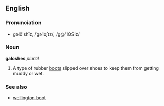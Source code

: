 ==English==
===Pronunciation===
*gəlŏ'shĭz, /ɡəˈlɒʃɪz/, /g@"lQSIz/

===Noun===
'''galoshes'''  ''plural''

#A type of rubber [[boot]]s slipped over shoes to keep them from getting muddy or wet.

===See also===
*[[wellington boot]]